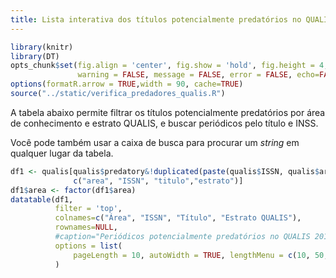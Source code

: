 ```yaml
---
title: Lista interativa dos títulos potencialmente predatórios no QUALIS
---
```


```r
library(knitr)
library(DT)
opts_chunk$set(fig.align = 'center', fig.show = 'hold', fig.height = 4,
               warning = FALSE, message = FALSE, error = FALSE, echo=FALSE)
options(formatR.arrow = TRUE,width = 90, cache=TRUE)
source("../static/verifica_predadores_qualis.R")
```

A tabela abaixo permite filtrar os títulos potencialmente predatórios
por área de conhecimento e estrato QUALIS,
e buscar periódicos pelo título e INSS.

Você pode também usar a caixa de busca para procurar um *string* em
qualquer lugar da tabela.

```r
df1 <- qualis[qualis$predatory&!duplicated(paste(qualis$ISSN, qualis$area)),
              c("area", "ISSN", "titulo","estrato")]
df1$area <- factor(df1$area)
datatable(df1,
          filter = 'top',
          colnames=c("Área", "ISSN", "Título", "Estrato QUALIS"),
          rownames=NULL,
          #caption="Periódicos potencialmente predatórios no QUALIS 2013-2016, por área de conhecimento e estrato de classificação",
          options = list(
              pageLength = 10, autoWidth = TRUE, lengthMenu = c(10, 50, 200, 1000))
          )
```
